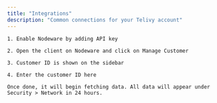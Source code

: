 ```yaml
---
title: "Integrations"
description: "Common connections for your Telivy account"
---
```


<AccordionGroup>
  <Accordion title="Nodeware">
    
    1. Enable Nodeware by adding API key
    
    2. Open the client on Nodeware and click on Manage Customer
    
    3. Customer ID is shown on the sidebar
    
    4. Enter the customer ID here 

    Once done, it will begin fetching data. All data will appear under Security > Network in 24 hours.
  </Accordion>
</AccordionGroup>